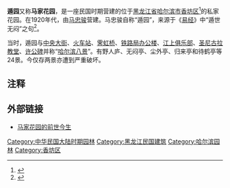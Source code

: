 '''遁园'''又称'''马家花园'''，是一座民国时期营建的位于[[黑龙江省|黑龙江省]][[哈尔滨市|哈尔滨市]][[香坊区|香坊区]]<ref>{{Cite web |url=http://news.sina.com.cn/s/2006-03-15/01578442177s.shtml|title=“马家花园”将再现私家园林景观香坊区将启动遁园改造，今年拟修建西园10万平方米区域|accessdate=2013-07-09 |author=记者：金鑫|date=2006年3月15日 |work= |publisher=新浪网，来源：哈尔滨日报 |language=Zh-hans }}</ref>的私家花园。在1920年代，由[[马忠骏|马忠骏]]营建。马忠骏自称“遁园”，来源于《[[易经|易经]]》中“遁世无闷”之句<ref>{{Cite web |url=http://news.sina.com.cn/o/2009-03-22/053615347067s.shtml|title=马忠骏遁园：名士的精神缩影|accessdate=2013-07-08 |author=吴昌林，记者：张育新|date=2009年3月22日 |work= |publisher=新浪网，来源：新晚报 |language=Zh-hans }}</ref>。

当时，遁园与[[中央大街|中央大街]]、[[哈尔滨火车站|火车站]]、[[霁虹桥|霁虹桥]]、[[铁路局办公楼|铁路局办公楼]]、[[江上俱乐部|江上俱乐部]]、[[圣尼古拉教堂_(哈尔滨)|圣尼古拉教堂]]、[[许公碑|许公碑]]并称“[[哈尔滨八景|哈尔滨八景]]”。有野人庐、无闷亭、尘外亭、归来亭和待鹤亭等24景。今仅存两景亦遭到严重破坏。

== 注释 ==

<references/>

== 外部链接 ==

*[http://news.sohu.com/20060319/n242359842.shtml 马家花园的前世今生]

[[Category:中华民国大陆时期园林|Category:中华民国大陆时期园林]]
[[Category:黑龙江民国建筑|Category:黑龙江民国建筑]]
[[Category:哈尔滨园林|Category:哈尔滨园林]]
[[Category:香坊区|Category:香坊区]]